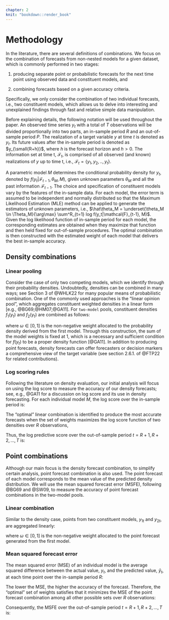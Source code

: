 ```yaml
---
chapter: 2
knit: "bookdown::render_book"
---
```


# Methodology {#method}

In the literature, there are several definitions of combinations. We focus on the combination of forecasts from non-nested models for a given dataset, which is commonly performed in two stages:

1. producing separate point or probabilistic forecasts for the next time point using observed data and constituent models, and

2. combining forecasts based on a given accuracy criteria.  

Specifically, we only consider the combination of two individual forecasts, i.e., two constituent models, which allows us to delve into interesting and unexplained findings through fast and relative simple data manipulation.



Before explaining details, the following notation will be used throughout the paper. An observed time series $y_t$ with a total of $T$ observations will be divided proportionally into two parts, an in-sample period $R$ and an out-of-sample period $P$. The realization of a target variable $y$ at time $t$ is denoted as $y_t$. Its future values after the in-sample period is denoted as $y_{\small{R+h}}$, where $h$ is the forecast horizon and $h>0$. The information set at time t, $\mathcal{F}_t$, is comprised of all observed (and known) realizations of $y$ up to time t, i.e., $\mathcal{F}_t = \{y_1, y_2, .., y_t\}$.

A parametric model $M$ determines the conditional probability density for $y_t$, denoted by $f(y_t|\mathcal{F}_{t-1}, \theta_M, M)$, given unknown parameters $\theta_M$ and all the past information $\mathcal{F}_{t-1}$. The choice and specification of constituent models vary by the features of the in-sample data. For each model, the error term is assumed to be independent and normally distributed so that the Maximum Likelihood Estimation (MLE) method can be applied to generate the estimators of unknown parameters, i.e., $\hat\theta_M = \underset{\theta_M \in \Theta_M}{\arg\max} \sum^R_{t=1} log f(y_t|\mathcal{F}_{t-1}, M)$. Given the log likelihood function of in-sample period for each model, the corresponding estimates are obtained when they maximize that function and then held fixed for out-of-sample procedures. The optimal combination is then constructed with the estimated weight of each model that delivers the best in-sample accuracy.



## Density combinations

### Linear pooling  

Consider the case of only two competing models, which we identify through their probability densities. Undoubtedly, densities can be combined in many ways; see Section 3 of @WHLK22 for many popular means of probabilistic combination. One of the commonly used approaches is the "linear opinion pool", which aggregates constituent weighted densities in a linear form [e.g., @BG69;@HM07;@GA11]. For ``two-model`` pools, constituent densities $f_1(y_t)$ and $f_2(y_t)$ are combined as follows:

\begin{equation}
\label{eqn:LC1}
f_{\omega}(y_t) = \omega \ f_1(y_t | \mathcal{F}_{t-1}, \theta_{M1}, M_1) + (1-\omega) f_2(y_t | \mathcal{F}_{t-1}, \theta_{M2}, M_2)
\end{equation}  

where $\omega \in [0,1]$ is the non-negative weight allocated to the probability density derived from the first model. Through this construction, the sum of the model weights is fixed at 1, which is a necessary and sufficient condition for $f(y_t)$ to be a proper density function [@GA11]. In addition to producing point forecasts, density forecasts can offer forecasters or decision markers a comprehensive view of the target variable (see section 2.6.1. of @FTP22 for related contributions).



### Log scoring rules  

Following the literature on density evaluation, our initial analysis will focus on using the log score to measure the accuracy of our density forecasts; see, e.g., @GA11 for a discussion on log score and its use in density forecasting. For each individual model $M$, the log score over the in-sample period is:  

\begin{equation}
\label{eqn:LS1}
LS = \sum^R_{t=1} log \ \hat f(y_t| \mathcal{F}_{t-1}, \hat\theta_M, M).
\end{equation}

The "optimal" linear combination is identified to produce the most accurate forecasts when the set of weights maximizes the log score function of two densities over $R$ observations,  

\begin{equation}
\label{eqn:LS2}
\hat{\omega}_{\text{opt}} =  \underset{\omega \in [0,1]}{\arg\max} \sum^R_{t=1} log \Big[ \omega \ \hat f_1(y_t| \mathcal{F}_{t-1}, \hat\theta_{M1}, M_1) + (1-\omega) \ \hat f_2(y_t| \mathcal{F}_{t-1}, \hat\theta_{M2}, M_2)\Big].
\end{equation}

Thus, the log predictive score over the out-of-sample period $t = R+1, R+2, \dots, T$ is:

\begin{equation}
\label{eqn:LS3}
LPS = \sum^T_{t = R+1} log \Big[ \hat{\omega}_{\text{opt}} \ \hat f_1(y_t| \mathcal{F}_{t-1}, \hat\theta_{M1}, M_1) + (1- \hat{\omega}_{\text{opt}}) \ \hat f_2(y_t| \mathcal{F}_{t-1}, \hat\theta_{M2}, M_2)\Big].
\end{equation}



## Point combinations

Although our main focus is the density forecast combination, to simplify certain analysis, point forecast combination is also used. The point forecast of each model corresponds to the mean value of the predicted density distribution. We will use the mean squared forecast error (MSFE), following @BG69 and @SW09, to measure the accuracy of point forecast combinations in the two-model pools.

### Linear combination

Similar to the density case, points from two constituent models, $y_{1t}$ and $y_{2t}$, are aggregated linearly:

\begin{equation}
\label{eqn:PC1}
y_t({\omega}) = \omega \ y_{1t} + (1-\omega) \ y_{2t}
\end{equation}  

where $\omega\in [0,1]$ is the non-negative weight allocated to the point forecast generated from the first model.



### Mean squared forecast error

The mean squared error (MSE) of an individual model is the average squared difference between the actual value, $y_t$, and the predicted value, $\hat y_t$, at each time point over the in-sample period $R$:

\begin{equation}
\label{eqn:MSE1}
MSE = \frac{1}{R} \sum^R_{t=1} (y_t - \hat y_t)^2.
\end{equation}  

The lower the MSE, the higher the accuracy of the forecast. Therefore, the "optimal" set of weights satisfies that it minimizes the MSE of the point forecast combination among all other possible sets over $R$ observations:

\begin{equation}
\label{eqn:MSE2}
\hat{\omega}_{\text{opt}} = \underset{\omega \in [0,1]}{\arg\min} \frac{1}{R} \sum^R_{t=1} \Big[y_t - (\omega \ \hat y_{1t} + (1-\omega) \ \hat y_{2t})\Big]^2.
\end{equation}

Consequently, the MSFE over the out-of-sample period $t = R+1, R+2, \dots, T$ is:

\begin{equation}
\label{eqn:MSFE3}
MSFE = \frac{1}{P} \sum^T_{t = R+1} \Big[y_t - (\hat{\omega}_{\text{opt}} \ \hat y_{1t} + (1-\hat{\omega}_{\text{opt}}) \ \hat y_{2t}) \Big]^2.
\end{equation}









